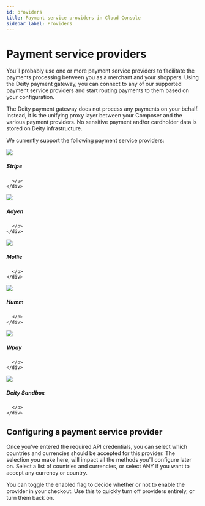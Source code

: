 ```yaml
---
id: providers
title: Payment service providers in Cloud Console
sidebar_label: Providers
---
```



# Payment service providers

You’ll probably use one or more payment service providers to facilitate the payments processing between you as a merchant and your shoppers. Using the Deity payment gateway, you can connect to any of our supported payment service providers and start routing payments to them based on your configuration.

The Deity payment gateway does not process any payments on your behalf. Instead, it is the unifying proxy layer between your Composer and the various payment providers. No sensitive payment and/or cardholder data is stored on Deity infrastructure.

We currently support the following payment service providers:

<div className="flex ">
  <Card variant="horizontal" to="#">
   	<img src="/img/icons/stripe.svg" className="round-icon" />
	<div>
      <h5>Stripe</h5>
      <p>

      </p>
    </div>

  </Card>
  <Card variant="horizontal" to="#">
    <img src="/img/icons/adyen.svg" className="round-icon" />
    <div>
      <h5>Adyen</h5>
      <p>

      </p>
    </div>

  </Card>
</div>
<div className="flex">
  <Card variant="horizontal" to="#">
    <img src="/img/icons/mollie.svg" className="round-icon" />
    <div>
      <h5>Mollie</h5>
      <p>

      </p>
    </div>

  </Card>
  <Card variant="horizontal" to="#">
    <img src="/img/icons/humm.svg" className="round-icon" />
    <div>
      <h5>Humm</h5>
      <p>

      </p>
    </div>

  </Card>
</div>
<div className="flex  mb60">
  <Card variant="horizontal" to="#">
    <img src="/img/icons/wpay.svg" className="round-icon" />
    <div>
      <h5>Wpay</h5>
      <p>

      </p>
    </div>

  </Card>
  <Card variant="horizontal" to="#">
    <img src="/img/icons/sandbox.svg" className="round-icon" />
    <div>
      <h5>Deity Sandbox</h5>
      <p>

      </p>
    </div>

  </Card>
</div>

## Configuring a payment service provider

Once you’ve entered the required API credentials, you can select which countries and currencies should be accepted for this provider. The selection you make here, will impact all the methods you’ll configure later on. Select a list of countries and currencies, or select ANY if you want to accept any currency or country.

You can toggle the enabled flag to decide whether or not to enable the provider in your checkout. Use this to quickly turn off providers entirely, or turn them back on.
